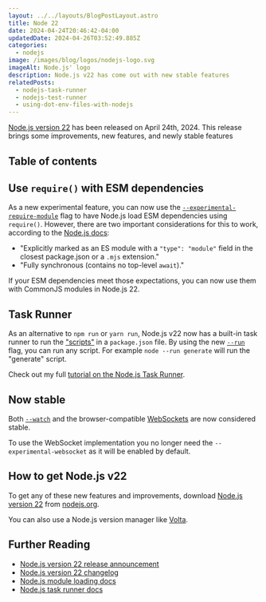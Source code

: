 ```yaml
---
layout: ../../layouts/BlogPostLayout.astro
title: Node 22
date: 2024-04-24T20:46:42-04:00
updatedDate: 2024-04-26T03:52:49.885Z
categories:
  - nodejs
image: /images/blog/logos/nodejs-logo.svg
imageAlt: Node.js' logo
description: Node.js v22 has come out with new stable features
relatedPosts:
  - nodejs-task-runner
  - nodejs-test-runner
  - using-dot-env-files-with-nodejs
---
```


[Node.js version 22](https://nodejs.org/en/blog/announcements/v22-release-announce)
has been released on April 24th, 2024. This release brings some improvements,
new features, and newly stable features

## Table of contents

## Use `require()` with ESM dependencies

As a new experimental feature, you can now use the [`--experimental-require-module`](https://nodejs.org/docs/latest/api/cli.html#--experimental-require-module)
flag to have Node.js load ESM dependencies using `require()`. However, there are
two important considerations for this to work, according to the [Node.js docs](https://nodejs.org/docs/latest/api/modules.html#loading-ecmascript-modules-using-require):

- "Explicitly marked as an ES module with a `"type": "module"` field in the closest package.json or a `.mjs` extension."
- "Fully synchronous (contains no top-level `await`)."

If your ESM dependencies meet those expectations, you can now use them with CommonJS
modules in Node.js 22.

## Task Runner

As an alternative to `npm run` or `yarn run`, Node.js v22 now has a built-in task
runner to run the ["scripts"](https://docs.npmjs.com/cli/v10/configuring-npm/package-json#scripts)
in a `package.json` file. By using the new [`--run`](https://nodejs.org/docs/latest/api/cli.html#--run)
flag, you can run any script. For example `node --run generate` will run the
"generate" script.

Check out my full [tutorial on the Node.js Task Runner](../nodejs-task-runner/).

## Now stable

Both [`--watch`](https://nodejs.org/docs/latest/api/cli.html#--watch) and
the browser-compatible [WebSockets](https://developer.mozilla.org/en-US/docs/Web/API/WebSocket)
are now considered stable.

To use the WebSocket implementation you no longer need the `--experimental-websocket`
as it will be enabled by default.

<RandomSupport />

## How to get Node.js v22

To get any of these new features and improvements, download [Node.js version 22](https://nodejs.org/en/download)
from [nodejs.org](https://nodejs.org/).

You can also use a Node.js version manager like [Volta](https://volta.sh/).

## Further Reading

- [Node.js version 22 release announcement](https://nodejs.org/en/blog/announcements/v22-release-announce)
- [Node.js version 22 changelog](https://nodejs.org/en/blog/release/v22.0.0)
- [Node.js module loading docs](https://nodejs.org/docs/latest/api/modules.html#loading-ecmascript-modules-using-require)
- [Node.js task runner docs](https://nodejs.org/docs/latest/api/cli.html#--run)
